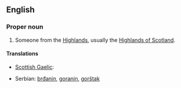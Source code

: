 {{also|highlander}}
==English==
{{wikipedia}}

===Proper noun===
{{en-proper noun|s}}

# Someone from the [[Highlands]], usually the [[w:Scottish Highlands|Highlands of Scotland]].

====Translations====
{{trans-top|someone from the Highlands}}
* [[Scottish Gaelic]]: {{t-|gd|Gaidheal|m}}
{{trans-mid}}
* Serbian: [[brđanin]], [[goranin]], [[gorštak]]
{{trans-bottom}}